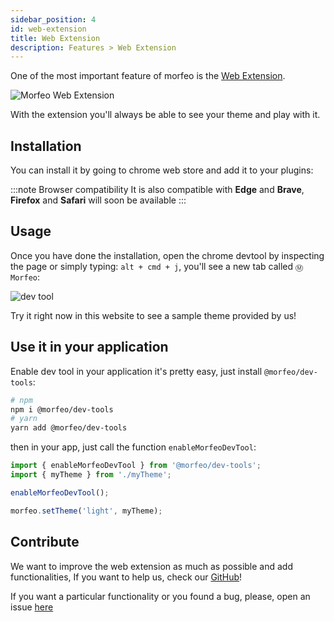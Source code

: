 ```yaml
---
sidebar_position: 4
id: web-extension
title: Web Extension
description: Features > Web Extension
---
```



One of the most important feature of morfeo is the [Web Extension](https://chrome.google.com/webstore/detail/morfeo/phhhjdmeicikchjnpepljcdgbmipipcl).

![Morfeo Web Extension](../../static/img/devtool/hero.png)

With the extension you'll always be able to see your theme and play with it.

## Installation

You can install it by going to chrome web store and add it to your plugins:

<AddToChrome />

:::note Browser compatibility
It is also compatible with **Edge** and **Brave**, **Firefox** and **Safari** will soon be available
:::

## Usage

Once you have done the installation, open the chrome devtool by inspecting the page or simply typing:
`alt + cmd + j`, you'll see a new tab called `Ⓜ️ Morfeo`:

![dev tool](../../static/img/devtool/tabs.png)

Try it right now in this website to see a sample theme provided by us!

## Use it in your application

Enable dev tool in your application it's pretty easy, just install `@morfeo/dev-tools`:

```bash
# npm
npm i @morfeo/dev-tools
# yarn
yarn add @morfeo/dev-tools
```

then in your app, just call the function `enableMorfeoDevTool`:

```typescript
import { enableMorfeoDevTool } from '@morfeo/dev-tools';
import { myTheme } from './myTheme';

enableMorfeoDevTool();

morfeo.setTheme('light', myTheme);
```

## Contribute

We want to improve the web extension as much as possible and add functionalities, If you want to help us, check our [GitHub](https://github.com/VLK-STUDIO/morfeo)!

If you want a particular functionality or you found a bug, please, open an issue [here](https://github.com/VLK-STUDIO/morfeo/issues)
